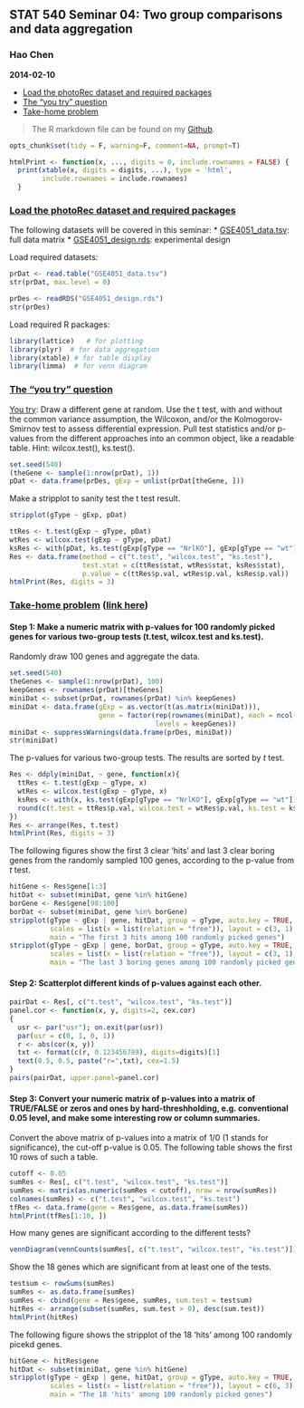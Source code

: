 ## STAT 540 Seminar 04: Two group comparisons and data aggregation
### Hao Chen
__2014-02-10__

* <dim id="1a">[Load the photoRec dataset and required packages](#1b)
* <dim id="2a">[The "you try" question](#2b)
* <dim id="3a">[Take-home problem](#3b)

> The R markdown file can be found on my [Github](https://github.com/nelsonch/stat540-2014-chen-hao/blob/master/seminar%2004/seminar04.Rmd).

```r
opts_chunk$set(tidy = F, warning=F, comment=NA, prompt=T)
```

```r
htmlPrint <- function(x, ..., digits = 0, include.rownames = FALSE) {
  print(xtable(x, digits = digits, ...), type = 'html', 
        include.rownames = include.rownames)
  }
```

### <dim id="1b">[Load the photoRec dataset and required packages](#1a)
The following datasets will be covered in this seminar:
* [GSE4051_data.tsv](https://github.com/jennybc/stat540_2014/blob/master/examples/photoRec/data/GSE4051_data.tsv): full data matrix 
* [GSE4051_design.rds](https://github.com/jennybc/stat540_2014/blob/master/examples/photoRec/data/GSE4051_design.rds): experimental design

Load required datasets:
```r
prDat <- read.table("GSE4051_data.tsv")
str(prDat, max.level = 0)
```

```r
prDes <- readRDS("GSE4051_design.rds")
str(prDes)
```

Load required R packages:
```r
library(lattice)   # for plotting
library(plyr)  # for data aggregation
library(xtable) # for table display
library(limma)  # for venn diagram
```

### <dim id="2b">[The "you try" question](#2a)
[You try](http://ugrad.stat.ubc.ca/~stat540/seminars/seminar04_compileNotebook-dataAggregation-twoGroupComparison.html#two-sample-tests----one-gene): Draw a different gene at random. Use the t test, with and without the common variance assumption, the Wilcoxon, and/or the Kolmogorov-Smirnov test to assess differential expression. Pull test statistics and/or p-values from the different approaches into an common object, like a readable table. Hint: wilcox.test(), ks.test().

```r
set.seed(540)
(theGene <- sample(1:nrow(prDat), 1))
pDat <- data.frame(prDes, gExp = unlist(prDat[theGene, ]))
```

Make a stripplot to sanity test the t test result.
```r
stripplot(gType ~ gExp, pDat)
```

```r
ttRes <- t.test(gExp ~ gType, pDat)
wtRes <- wilcox.test(gExp ~ gType, pDat)
ksRes <- with(pDat, ks.test(gExp[gType == "NrlKO"], gExp[gType == "wt"]))
Res <- data.frame(method = c("t.test", "wilcox.test", "ks.test"),
                  test.stat = c(ttRes$stat, wtRes$stat, ksRes$stat),
                  p.value = c(ttRes$p.val, wtRes$p.val, ksRes$p.val))
htmlPrint(Res, digits = 3)
```

### <dim id="3b">[Take-home problem](#3a) ([link here](http://ugrad.stat.ubc.ca/~stat540/seminars/seminar04_compileNotebook-dataAggregation-twoGroupComparison.html#ideas-for-take-home-work))

#### Step 1: Make a numeric matrix with p-values for 100 randomly picked genes for various two-group tests (t.test, wilcox.test and ks.test).

Randomly draw 100 genes and aggregate the data.
```r
set.seed(540)
theGenes <- sample(1:nrow(prDat), 100)
keepGenes <- rownames(prDat)[theGenes]
miniDat <- subset(prDat, rownames(prDat) %in% keepGenes)
miniDat <- data.frame(gExp = as.vector(t(as.matrix(miniDat))),
                      gene = factor(rep(rownames(miniDat), each = ncol(miniDat)),
                                    levels = keepGenes))
miniDat <- suppressWarnings(data.frame(prDes, miniDat))
str(miniDat)
```

The p-values for various two-group tests. The results are sorted by _t_ test.
```r
Res <- ddply(miniDat, ~ gene, function(x){
  ttRes <- t.test(gExp ~ gType, x)
  wtRes <- wilcox.test(gExp ~ gType, x)
  ksRes <- with(x, ks.test(gExp[gType == "NrlKO"], gExp[gType == "wt"]))
  round(c(t.test = ttRes$p.val, wilcox.test = wtRes$p.val, ks.test = ksRes$p.val), 3)               
})
Res <- arrange(Res, t.test)
htmlPrint(Res, digits = 3)
```

The following figures show the first 3 clear 'hits' and last 3 clear boring genes from the randomly sampled 100 genes, according to the p-value from _t_ test.
```r
hitGene <- Res$gene[1:3]
hitDat <- subset(miniDat, gene %in% hitGene)
borGene <- Res$gene[98:100]
borDat <- subset(miniDat, gene %in% borGene)
stripplot(gType ~ gExp | gene, hitDat, group = gType, auto.key = TRUE,
          scales = list(x = list(relation = "free")), layout = c(3, 1), 
          main = "The first 3 hits among 100 randomly picked genes")
stripplot(gType ~ gExp | gene, borDat, group = gType, auto.key = TRUE,
          scales = list(x = list(relation = "free")), layout = c(3, 1),
          main = "The last 3 boring genes among 100 randomly picked genes")
```

#### Step 2: Scatterplot different kinds of p-values against each other.
```r
pairDat <- Res[, c("t.test", "wilcox.test", "ks.test")]
panel.cor <- function(x, y, digits=2, cex.cor)
{
  usr <- par("usr"); on.exit(par(usr))
  par(usr = c(0, 1, 0, 1))
  r <- abs(cor(x, y))
  txt <- format(c(r, 0.123456789), digits=digits)[1]
  text(0.5, 0.5, paste("r=",txt), cex=1.5)
}
pairs(pairDat, upper.panel=panel.cor)
```

#### Step 3: Convert your numeric matrix of p-values into a matrix of TRUE/FALSE or zeros and ones by hard-threshholding, e.g. conventional 0.05 level, and make some interesting row or column summaries.

Convert the above matrix of p-values into a matrix of 1/0 (1 stands for significance), the cut-off p-value is 0.05. The following table shows the first 10 rows of such a table. 
```r
cutoff <- 0.05
sumRes <- Res[, c("t.test", "wilcox.test", "ks.test")]
sumRes <- matrix(as.numeric(sumRes < cutoff), nrow = nrow(sumRes))
colnames(sumRes) <- c("t.test", "wilcox.test", "ks.test")
tfRes <- data.frame(gene = Res$gene, as.data.frame(sumRes))
htmlPrint(tfRes[1:10, ])
```

How many genes are significant according to the different tests? 
```r
vennDiagram(vennCounts(sumRes[, c("t.test", "wilcox.test", "ks.test")]))
```

Show the 18 genes which are significant from at least one of the tests. 
```r
testsum <- rowSums(sumRes)
sumRes <- as.data.frame(sumRes)
sumRes <- cbind(gene = Res$gene, sumRes, sum.test = testsum)
hitRes <- arrange(subset(sumRes, sum.test > 0), desc(sum.test))
htmlPrint(hitRes)
```

The following figure shows the stripplot of the 18 'hits' among 100 randomly picekd genes. 

```r
hitGene <- hitRes$gene
hitDat <- subset(miniDat, gene %in% hitGene)
stripplot(gType ~ gExp | gene, hitDat, group = gType, auto.key = TRUE,
          scales = list(x = list(relation = "free")), layout = c(6, 3), 
          main = "The 18 'hits' among 100 randomly picked genes")
```
